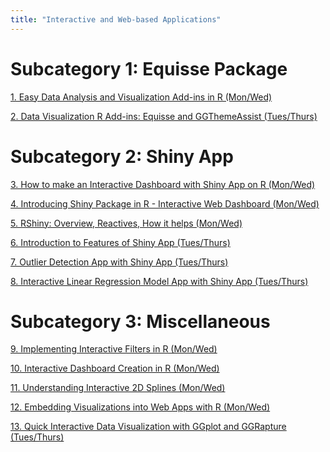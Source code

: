 ```yaml
---
title: "Interactive and Web-based Applications"
---
```

# Subcategory 1: Equisse Package
[1. Easy Data Analysis and Visualization Add-ins in R (Mon/Wed)](https://www.youtube.com/watch?v=gIPY_5m-vRk)

[2. Data Visualization R Add-ins: Equisse and GGThemeAssist  (Tues/Thurs)](https://youtu.be/CpGb063CeWY)


# Subcategory 2: Shiny App
[3. How to make an Interactive Dashboard with Shiny App on R (Mon/Wed)](https://youtu.be/UG6QibAflRs)

[4. Introducing Shiny Package in R - Interactive Web Dashboard (Mon/Wed)](https://www.youtube.com/watch?v=FIr5wMAn2ow)

[5. RShiny: Overview, Reactives, How it helps (Mon/Wed)](https://youtu.be/8Z1me5ebCUw)

[6. Introduction to Features of Shiny App (Tues/Thurs)](https://youtu.be/eCsZs-pqy3M)

[7. Outlier Detection App with Shiny App (Tues/Thurs)](https://youtu.be/cmJrHpFYh1U)

[8. Interactive Linear Regression Model App with Shiny App (Tues/Thurs)](https://youtu.be/eMwM3gXQ5Xg)


# Subcategory 3: Miscellaneous
[9. Implementing Interactive Filters in R (Mon/Wed)](https://www.loom.com/share/0ba371f62d884042bdf1288d1fca926e)

[10. Interactive Dashboard Creation in R (Mon/Wed)](https://youtu.be/szwG8L-Eyc4)

[11. Understanding Interactive 2D Splines (Mon/Wed)](https://youtu.be/Nm2oT09uSA0)

[12. Embedding Visualizations into Web Apps with R (Mon/Wed)](https://www.youtube.com/watch?v=8j3ttwrtASE)

[13. Quick Interactive Data Visualization with GGplot and GGRapture (Tues/Thurs)](https://www.youtube.com/watch?v=Lod_XBetQ5g)


